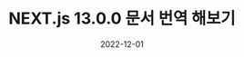 ---
title: NEXT.js 13.0.0 문서 번역 해보기
description: NEXT.js 13.0.0부터 새로운 기능들이 추가되었습니다.
thumbnail: /assets/next_new_image.jpeg
prerequisites: ['우원', '주니어 개발자','성장 중','안녕하세요👏 새로운 영감을 주는 일과 꾸준한 성장을 즐기는 우원입니다.']
stacks: ['NEXTJS']
writer: 우원
date: '2022-12-01'
name: '20221201_1' 
---